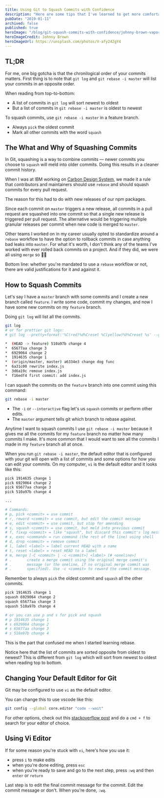 ```yaml
---
title: Using Git to Squash Commits with Confidence
description: "Here are some tips that I've learned to get more comfortable squashing and rebasing in git."
pubDate: "2019-01-11"
archived: false
published: true
heroImage: "/blog/git-squash-commits-with-confidence/johnny-brown-vaporwavey-raindrop.jpeg"
heroImageCredit: Johnny Brown
heroImageUrl: https://unsplash.com/photos/V-afy242gY4
---
```


## TL;DR

For me, one big gotcha is that the chronilogical order of your commits matters. First thing is to note that `git log` and `git rebase -i master` will list your commits in an opposite order.

When reading from top-to-bottom:

- A list of commits in `git log` will sort newest to oldest
- But a list of commits in `git rebase -i master` is oldest to newest

To squash commits, use `git rebase -i master` in a feature branch.

- Always `pick` the oldest commit
- Mark all other commits with the word `squash`

## The What and Why of Squashing Commits

In Git, squashing is a way to combine commits &mdash; newer commits you choose to `squash` will meld into older commits. Doing this results in a cleaner commit history.

When I was at IBM working on [Carbon Design System](https://www.carbondesignsystem.com/), we made it a rule that contributors and maintainers should use `rebase` and should squash commits for every pull request.

The reason for this had to do with new releases of our npm packages.

Since each commit on `master` triggers a new release, all commits in a pull request are squashed into one commit so that a single new release is triggered per pull request. The alternative would be triggering multiple granular releases per commit when new code is merged to `master`.

Other teams I worked on in my career usually opted to standardize around a `rebase` workflow to have the option to rollback commits in case anything bad leaks into `master`. For what it's worth, I don't think any of the teams I've worked with ever rolled back commits on a project. And if they did, we were all using `merge` so 🤷‍♀️

Bottom line: whether you're mandated to use a `rebase` workflow or not, there are valid justifications for it and against it.

## How to Squash Commits

Let's say I have a `master` branch with some commits and I create a new branch called `feature`. I write some code, commit my changes, and now I have some new commits on my `feature` branch.

Doing `git log` will list all the commits.

```bash
git log
# or for prettier git logs:
# git log --pretty=format:'%C(red)%d%Creset %C(yellow)%h%Creset %s' --graph --abbrev-commit
```

```bash
*  (HEAD -> feature) 510a97b change 4
*  65677aa change 3
*  6929064 change 2
*  1914635 change 1
*  (origin/master, master) a6334e3 change dog func
*  6a31c00 rewrite index.js
*  3d6a19c remove index.js
*  f16edf4 first commit: add index.js
```

I can squash the commits on the `feature` branch into one commit using this command:

```bash
git rebase -i master
```

- The `-i` or `--interactive` flag let's us `squash` commits or perform other edits.
- The `master` argument tells git which branch to rebase against.

Anytime I want to squash commits I use `git rebase -i master` because it gives me all the commits for my `feature` branch no matter how many commits I make. It's more common that I would want to see all the commits I made in my `feature` branch all at once.

When you run `git rebase -i master`, the default editor that is configured with your git will open with a list of commits and some options for how you can edit your commits. On my computer, `vi` is the default editor and it looks like this:

```bash
pick 1914635 change 1
pick 6929064 change 2
pick 65677aa change 3
pick 510a97b change 4

...

# Commands:
# p, pick <commit> = use commit
# r, reword <commit> = use commit, but edit the commit message
# e, edit <commit> = use commit, but stop for amending
# s, squash <commit> = use commit, but meld into previous commit
# f, fixup <commit> = like "squash", but discard this commit's log message
# x, exec <command> = run command (the rest of the line) using shell
# d, drop <commit> = remove commit
# l, label <label> = label current HEAD with a name
# t, reset <label> = reset HEAD to a label
# m, merge [-C <commit> | -c <commit>] <label> [# <oneline>]
# .       create a merge commit using the original merge commit's
# .       message (or the oneline, if no original merge commit was
# .       specified). Use -c <commit> to reword the commit message.
```

Remember to always `pick` the oldest commit and `squash` all the other commits.

```bash
pick 1914635 change 1
squash 6929064 change 2
squash 65677aa change 3
squash 510a97b change 4

# or you can use p and s for pick and squash
# p 1914635 change 1
# s 6929064 change 2
# s 65677aa change 3
# s 510a97b change 4
```

This is the part that confused me when I started learning rebase.

Notice here that the list of commits are sorted opposite from oldest to newest?
This is different from `git log` which will sort from newest to oldest when reading top to bottom.

## Changing Your Default Editor for Git

Git may be configured to use `vi` as the default editor.

You can change this to use vscode like this:

```bash
git config --global core.editor "code --wait"
```

For other options, check out this [stackoverflow post](https://stackoverflow.com/questions/2596805/how-do-i-make-git-use-the-editor-of-my-choice-for-commits) and do a `cmd + f` to search for your editor of choice.

## Using Vi Editor

If for some reason you're stuck with `vi`, here's how you use it:

- press `i` to make edits
- when you're done editing, press `esc`
- when you're ready to save and go to the next step, press `:wq` and then `enter` or `return`

Last step is to edit the final commit message for the commit. Edit the commit message or don't. When you're done, `:wq`.
